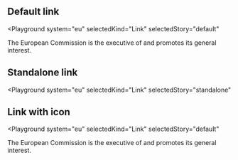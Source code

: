 

## Default link

<Playground
  system="eu"
  selectedKind="Link"
  selectedStory="default"
>
  <p className="ecl-u-type-paragraph">The European Commission is the executive of <Link {...demoContentDefault} /> and promotes its general interest.</p>
</Playground>

## Standalone link

<Playground
  system="eu"
  selectedKind="Link"
  selectedStory="standalone"
>
  <Link {...demoContentStandalone} />
</Playground>

## Link with icon

<Playground
  system="eu"
  selectedKind="Link"
  selectedStory="default"
>
  <p className="ecl-u-type-paragraph">The European Commission is the executive of <Link {...demoContentIcon} /> and promotes its general interest.</p>
</Playground>
